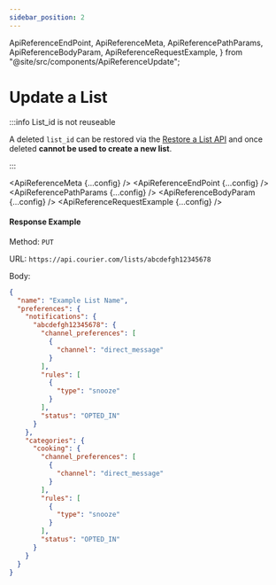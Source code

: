 ```yaml
---
sidebar_position: 2
---
```


  ApiReferenceEndPoint,
  ApiReferenceMeta,
  ApiReferencePathParams,
  ApiReferenceBodyParam,
  ApiReferenceRequestExample,
} from "@site/src/components/ApiReferenceUpdate";

# Update a List

:::info List_id is not reuseable

A deleted `list_id` can be restored via the [Restore a List API](restore.mdx) and once deleted **cannot be used to create a new list**.

:::

<ApiReferenceMeta {...config} />
<ApiReferenceEndPoint {...config} />
<ApiReferencePathParams {...config} />
<ApiReferenceBodyParam {...config} />
<ApiReferenceRequestExample {...config} />

#### Response Example

Method: `PUT`

URL: `https://api.courier.com/lists/abcdefgh12345678`

Body:
​

```json
{
  "name": "Example List Name",
  "preferences": {
    "notifications": {
      "abcdefgh12345678": {
        "channel_preferences": [
          {
            "channel": "direct_message"
          }
        ],
        "rules": [
          {
            "type": "snooze"
          }
        ],
        "status": "OPTED_IN"
      }
    },
    "categories": {
      "cooking": {
        "channel_preferences": [
          {
            "channel": "direct_message"
          }
        ],
        "rules": [
          {
            "type": "snooze"
          }
        ],
        "status": "OPTED_IN"
      }
    }
  }
}
```
